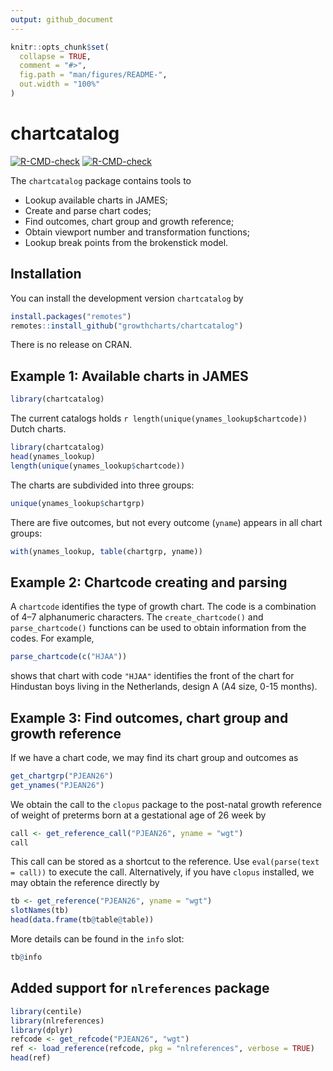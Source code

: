 ```yaml
---
output: github_document
---
```


<!-- README.md is generated from README.Rmd. Please edit that file -->

```r
knitr::opts_chunk$set(
  collapse = TRUE,
  comment = "#>",
  fig.path = "man/figures/README-",
  out.width = "100%"
)
```
# chartcatalog

<!-- badges: start -->
[![R-CMD-check](https://github.com/growthcharts/chartcatalog/workflows/R-CMD-check/badge.svg)](https://github.com/growthcharts/chartcatalog/actions)
[![R-CMD-check](https://github.com/growthcharts/chartcatalog/actions/workflows/R-CMD-check.yaml/badge.svg)](https://github.com/growthcharts/chartcatalog/actions/workflows/R-CMD-check.yaml)
<!-- badges: end -->

The `chartcatalog` package contains tools to

- Lookup available charts in JAMES;
- Create and parse chart codes;
- Find outcomes, chart group and growth reference;
- Obtain viewport number and transformation functions;
- Lookup break points from the brokenstick model.

## Installation

You can install the development version `chartcatalog` by

```r
install.packages("remotes")
remotes::install_github("growthcharts/chartcatalog")
```

There is no release on CRAN.

## Example 1: Available charts in JAMES

```r
library(chartcatalog)
```

The current catalogs holds `r length(unique(ynames_lookup$chartcode))` Dutch charts.

```r
library(chartcatalog)
head(ynames_lookup)
length(unique(ynames_lookup$chartcode))
```

The charts are subdivided into three groups: 

```r
unique(ynames_lookup$chartgrp)
```

There are five outcomes, but not every outcome (`yname`) appears in all chart groups:

```r
with(ynames_lookup, table(chartgrp, yname))
```

## Example 2: Chartcode creating and parsing

A `chartcode` identifies the type of growth chart. The code
is a combination of 4--7 alphanumeric characters. The `create_chartcode()` 
and `parse_chartcode()` functions can be used to obtain information 
from the codes. For example, 

```r
parse_chartcode(c("HJAA"))
```

shows that chart with code `"HJAA"` identifies the front of the chart for 
Hindustan boys living in the Netherlands, design A (A4 size, 0-15 months).

## Example 3: Find outcomes, chart group and growth reference

If we have a chart code, we may find its chart group and outcomes as

```r
get_chartgrp("PJEAN26")
get_ynames("PJEAN26")
```

We obtain the call to the `clopus` package to the post-natal growth reference 
of weight of preterms born at a gestational age of 26 week by

```r
call <- get_reference_call("PJEAN26", yname = "wgt")
call
```

This call can be stored as a shortcut to the reference. Use `eval(parse(text = call))` to execute the call.
Alternatively, if you have `clopus` installed, we may obtain the reference directly by

```r
tb <- get_reference("PJEAN26", yname = "wgt")
slotNames(tb)
head(data.frame(tb@table@table))
```

More details can be found in the `info` slot:

```r
tb@info
```

## Added support for `nlreferences` package

```r
library(centile)
library(nlreferences)
library(dplyr)
refcode <- get_refcode("PJEAN26", "wgt")
ref <- load_reference(refcode, pkg = "nlreferences", verbose = TRUE)
head(ref)
```

